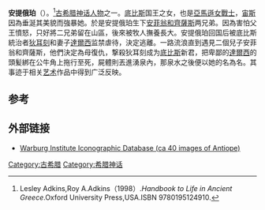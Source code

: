 {{expand|time=2013-10-15T06:17:00+00:00}}
{{Infobox deity|type=Greek
| image =Franz Anton Maulbertsch 003.jpg
| caption =安提俄珀
| name =安提俄珀
| consort =[[宙斯|宙斯]]
| children = [[安菲翁和齊薩斯|安菲翁和齊薩斯]]
|script=Ἀντιόπη|script_name=古希腊语|father={{le|阿索波斯|Asopos (Boeotia)}}<br>或 {{le|尼克忒斯|Nycteus}}<br>或 {{le|色雷斯的莱克格斯|Lycurgus of Thrace}}}}
'''安提俄珀'''（{{lang-en|Antiope}}）。<ref>Lesley Adkins,Roy A.Adkins（1998）.''Handbook to Life in Ancient Greece''.Oxford University Press,USA.ISBN 9780195124910.</ref>[[古希腊神话|古希腊神话]][[人物|人物]]之一。[[底比斯_(希腊)|底比斯]]国王之女，也是[[亞馬遜人|亞馬遜女戰士]]，[[宙斯|宙斯]]因為垂涎其美貌而強暴她。於是安提俄珀生下[[安菲翁和齊薩斯|安菲翁和齊薩斯]]两兄弟。因為害怕父王憤怒，只好將二兄弟留在山區，後來被牧人撫養長大。安提俄珀回国后被底比斯統治者[[狄耳刻|狄耳刻]]和妻子[[達爾西|達爾西]]监禁虐待，決定逃離。一路流浪直到遇見二個兒子安菲翁和齊薩斯，他們決定為母復仇，撃殺狄耳刻成为[[底比斯_(希腊)|底比斯]]新君，把卑鄙的[[達爾西|達爾西]]的頭髪綁在公牛角上拖行至死，屍體則丟進湧泉內，那泉水之後便以她的名為名。其事迹于相关[[艺术|艺术]]作品中得到广泛反映。

== 参考 ==
{{reflist}}
{{commons category|安提俄珀}}

== 外部链接 ==
* [http://warburg.sas.ac.uk/vpc/VPC_search/subcats.php?cat_1=5&cat_2=243 Warburg Institute Iconographic Database (ca 40 images of Antiope)] {{Wayback|url=http://warburg.sas.ac.uk/vpc/VPC_search/subcats.php?cat_1=5&cat_2=243 |date=20131015071157 }}

{{Authority control}}
{{古希腊}}

[[Category:古希腊|Category:古希腊]]
[[Category:希腊神话|Category:希腊神话]]